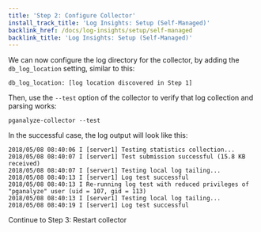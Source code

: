 ```yaml
---
title: 'Step 2: Configure Collector'
install_track_title: 'Log Insights: Setup (Self-Managed)'
backlink_href: /docs/log-insights/setup/self-managed
backlink_title: 'Log Insights: Setup (Self-Managed)'
---
```


We can now configure the log directory for the collector, by adding the `db_log_location` setting,
similar to this:

```
db_log_location: [log location discovered in Step 1]
```

Then, use the `--test` option of the collector to verify that log collection and parsing works:

```
pganalyze-collector --test
```

In the successful case, the log output will look like this:

```
2018/05/08 08:40:06 I [server1] Testing statistics collection...
2018/05/08 08:40:07 I [server1] Test submission successful (15.8 KB received)
2018/05/08 08:40:07 I [server1] Testing local log tailing...
2018/05/08 08:40:13 I [server1] Log test successful
2018/05/08 08:40:13 I Re-running log test with reduced privileges of "pganalyze" user (uid = 107, gid = 113)
2018/05/08 08:40:13 I [server1] Testing local log tailing...
2018/05/08 08:40:19 I [server1] Log test successful
```

<Link className="btn btn-success" to="03_restart_collector">
  Continue to Step 3: Restart collector
</Link>
